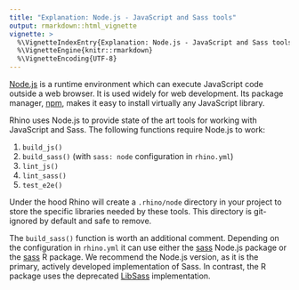 ```yaml
---
title: "Explanation: Node.js - JavaScript and Sass tools"
output: rmarkdown::html_vignette
vignette: >
  %\VignetteIndexEntry{Explanation: Node.js - JavaScript and Sass tools}
  %\VignetteEngine{knitr::rmarkdown}
  %\VignetteEncoding{UTF-8}
---
```


[Node.js](https://nodejs.org/en/about/) is a runtime environment
which can execute JavaScript code outside a web browser.
It is used widely for web development.
Its package manager, [npm](https://docs.npmjs.com/about-npm),
makes it easy to install virtually any JavaScript library.

Rhino uses Node.js to provide state of the art tools
for working with JavaScript and Sass.
The following functions require Node.js to work:

1. `build_js()`
2. `build_sass()` (with `sass: node` configuration in `rhino.yml`)
3. `lint_js()`
4. `lint_sass()`
5. `test_e2e()`

Under the hood Rhino will create a `.rhino/node` directory in your project
to store the specific libraries needed by these tools.
This directory is git-ignored by default and safe to remove.

The `build_sass()` function is worth an additional comment.
Depending on the configuration in `rhino.yml`
it can use either the [sass](https://www.npmjs.com/package/sass) Node.js package
or the [sass](https://rstudio.github.io/sass/) R package.
We recommend the Node.js version, as it is the primary, actively developed implementation of Sass.
In contrast, the R package uses the deprecated
[LibSass](https://sass-lang.com/blog/libsass-is-deprecated) implementation.
